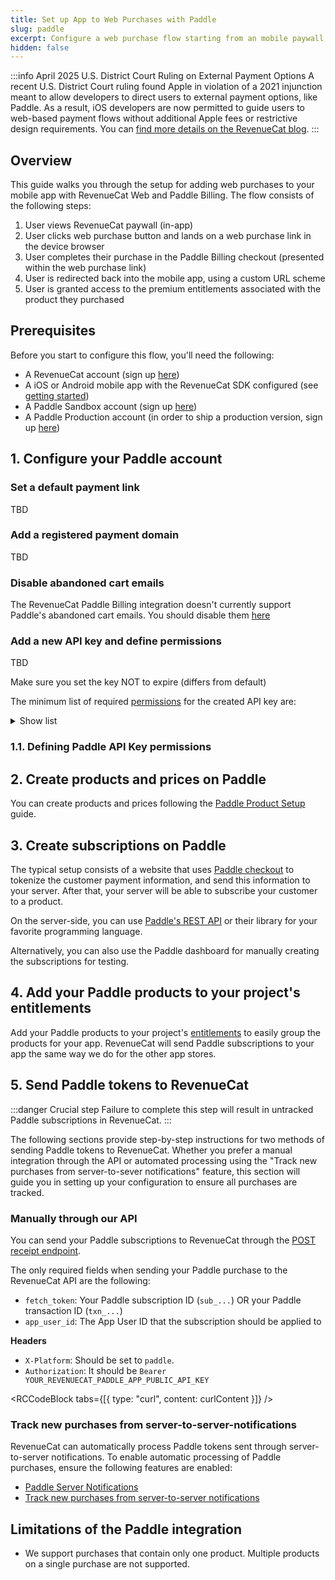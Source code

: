 ```yaml
---
title: Set up App to Web Purchases with Paddle
slug: paddle
excerpt: Configure a web purchase flow starting from an mobile paywall, using web purchase links and Paddle Billing
hidden: false
---
```


:::info April 2025 U.S. District Court Ruling on External Payment Options
A recent U.S. District Court ruling found Apple in violation of a 2021 injunction meant to allow developers to direct users to external payment options, like Paddle. As a result, iOS developers are now permitted to guide users to web-based payment flows without additional Apple fees or restrictive design requirements. You can [find more details on the RevenueCat blog](https://revenuecat.com/blog/growth/introducing-web-paywall-buttons).
:::

## Overview

This guide walks you through the setup for adding web purchases to your mobile app with RevenueCat Web and Paddle Billing. The flow consists of the following steps:

1. User views RevenueCat paywall (in-app)
1. User clicks web purchase button and lands on a web purchase link in the device browser
1. User completes their purchase in the Paddle Billing checkout (presented within the web purchase link)
1. User is redirected back into the mobile app, using a custom URL scheme
1. User is granted access to the premium entitlements associated with the product they purchased

## Prerequisites

Before you start to configure this flow, you'll need the following:

- A RevenueCat account (sign up [here](https://www.revenuecat.com/))
- A iOS or Android mobile app with the RevenueCat SDK configured (see [getting started](../welcome/overview))
- A Paddle Sandbox account (sign up [here](https://sandbox-login.paddle.com/signup))
- A Paddle Production account (in order to ship a production version, sign up [here](https://login.paddle.com/signup))

## 1. Configure your Paddle account

### Set a default payment link

TBD

### Add a registered payment domain

TBD

### Disable abandoned cart emails

The RevenueCat Paddle Billing integration doesn't currently support Paddle's abandoned cart emails. You should disable them [here](https://developer.paddle.com/build/checkout/checkout-recovery#configure-checkout-recovery)

### Add a new API key and define permissions

TBD

Make sure you set the key NOT to expire (differs from default)

The minimum list of required [permissions](https://developer.paddle.com/api-reference/about/permissions) for the created API key are:

<details>
  <summary>Show list</summary>- `product.read` - `price.read` - `discount.read`
  - `customer.read` - `address.read` - `business.read` - `payment_method.read` -
  `transaction.read` - `subscription.read` - `adjustment.read` -
  `notification.read` - `notification_setting.read` -
  `notification_setting.write` - `client_token.read` - `client_token.write`
</details>

### 1.1. Defining Paddle API Key permissions

## 2. Create products and prices on Paddle

You can create products and prices following the [Paddle Product Setup](/getting-started/entitlements/paddle-products) guide.

## 3. Create subscriptions on Paddle

The typical setup consists of a website that uses [Paddle checkout](https://developer.paddle.com/concepts/sell/self-serve-checkout) to tokenize the customer payment information, and send this information to your server. After that, your server will be able to subscribe your customer to a product.

On the server-side, you can use [Paddle's REST API](https://developer.paddle.com/api-reference/overview) or their library for your favorite programming language.

Alternatively, you can also use the Paddle dashboard for manually creating the subscriptions for testing.

## 4. Add your Paddle products to your project's entitlements

Add your Paddle products to your project's [entitlements](/getting-started/entitlements) to easily group the products for your app. RevenueCat will send Paddle subscriptions to your app the same way we do for the other app stores.

## 5. Send Paddle tokens to RevenueCat

:::danger Crucial step
Failure to complete this step will result in untracked Paddle subscriptions in RevenueCat.
:::

The following sections provide step-by-step instructions for two methods of sending Paddle tokens to RevenueCat. Whether you prefer a manual integration through the API or automated processing using the "Track new purchases from server-to-sever notifications" feature, this section will guide you in setting up your configuration to ensure all purchases are tracked.

### Manually through our API

You can send your Paddle subscriptions to RevenueCat through the [POST receipt endpoint](/migrating-to-revenuecat/migrating-existing-subscriptions/receipt-imports).

The only required fields when sending your Paddle purchase to the RevenueCat API are the following:

- `fetch_token`: Your Paddle subscription ID (`sub_...`) OR your Paddle transaction ID (`txn_...`)
- `app_user_id`: The App User ID that the subscription should be applied to

**Headers**

- `X-Platform`: Should be set to `paddle`.
- `Authorization`: It should be `Bearer YOUR_REVENUECAT_PADDLE_APP_PUBLIC_API_KEY`


<RCCodeBlock tabs={[{ type: "curl", content: curlContent }]} />

### Track new purchases from server-to-server-notifications

RevenueCat can automatically process Paddle tokens sent through server-to-server notifications. To enable automatic processing of Paddle purchases, ensure the following features are enabled:

- [Paddle Server Notifications](/platform-resources/server-notifications/paddle-server-notifications)
- [Track new purchases from server-to-server notifications](/platform-resources/server-notifications/paddle-server-notifications#tracking-new-purchases-using-paddle-server-notifications)

## Limitations of the Paddle integration

- We support purchases that contain only one product. Multiple products on a single purchase are not supported.

